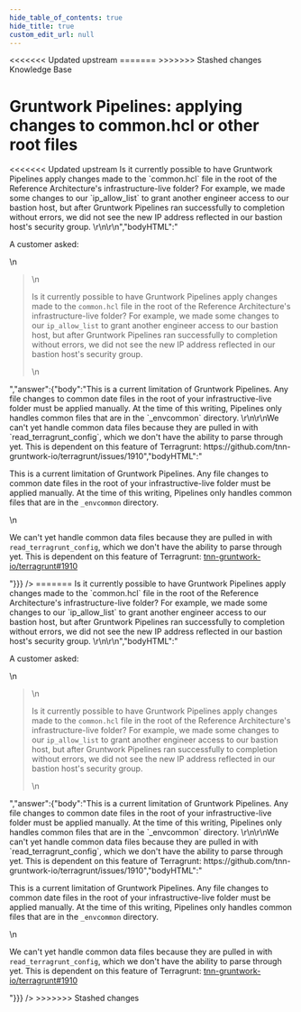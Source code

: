 ```yaml
---
hide_table_of_contents: true
hide_title: true
custom_edit_url: null
---
```



<head>
<<<<<<< Updated upstream
  <link rel="canonical" href="https://github.com/tnn-gruntwork-io/knowledge-base/discussions/133" />
=======
  <link rel="canonical" href="https://github.com/tnn-gruntwork-io/knowledge-base/discussions/133" />
>>>>>>> Stashed changes
</head>

<CenterLayout>
<span className="searchCategory">Knowledge Base</span>
<h1>Gruntwork Pipelines: applying changes to common.hcl or other root files</h1>
<<<<<<< Updated upstream
<GitHub discussion={{"id":"D_kwDOF8slf84AOeJq","number":133,"author":{"login":"zackproser"},"title":"Gruntwork Pipelines: applying changes to common.hcl or other root files","body":"A customer asked: \r\n> Is it currently possible to have Gruntwork Pipelines apply changes made to the `common.hcl` file in the root of the Reference Architecture's infrastructure-live folder?  For example, we made some changes to our `ip_allow_list` to grant another engineer access to our bastion host, but after Gruntwork Pipelines ran successfully to completion without errors, we did not see the new IP address reflected in our bastion host's security group. \r\n\r\n","bodyHTML":"<p dir=\"auto\">A customer asked:</p>\n<blockquote>\n<p dir=\"auto\">Is it currently possible to have Gruntwork Pipelines apply changes made to the <code class=\"notranslate\">common.hcl</code> file in the root of the Reference Architecture's infrastructure-live folder?  For example, we made some changes to our <code class=\"notranslate\">ip_allow_list</code> to grant another engineer access to our bastion host, but after Gruntwork Pipelines ran successfully to completion without errors, we did not see the new IP address reflected in our bastion host's security group.</p>\n</blockquote>","answer":{"body":"This is a current limitation of Gruntwork Pipelines. Any file changes to common date files in the root of your infrastructive-live folder must be applied manually. At the time of this writing, Pipelines only handles common files that are in the `_envcommon` directory. \r\n\r\nWe can't yet handle common data files because they are pulled in with `read_terragrunt_config`, which we don't have the ability to parse through yet. This is dependent on this feature of Terragrunt: https://github.com/tnn-gruntwork-io/terragrunt/issues/1910","bodyHTML":"<p dir=\"auto\">This is a current limitation of Gruntwork Pipelines. Any file changes to common date files in the root of your infrastructive-live folder must be applied manually. At the time of this writing, Pipelines only handles common files that are in the <code class=\"notranslate\">_envcommon</code> directory.</p>\n<p dir=\"auto\">We can't yet handle common data files because they are pulled in with <code class=\"notranslate\">read_terragrunt_config</code>, which we don't have the ability to parse through yet. This is dependent on this feature of Terragrunt: <a class=\"issue-link js-issue-link\" data-error-text=\"Failed to load title\" data-id=\"1049933137\" data-permission-text=\"Title is private\" data-url=\"https://github.com/tnn-gruntwork-io/terragrunt/issues/1910\" data-hovercard-type=\"issue\" data-hovercard-url=\"/tnn-gruntwork-io/terragrunt/issues/1910/hovercard\" href=\"https://github.com/tnn-gruntwork-io/terragrunt/issues/1910\">tnn-gruntwork-io/terragrunt#1910</a></p>"}}} />
=======
<GitHub discussion={{"id":"D_kwDOF8slf84AOeJq","number":133,"author":{"login":"zackproser"},"title":"Gruntwork Pipelines: applying changes to common.hcl or other root files","body":"A customer asked: \r\n> Is it currently possible to have Gruntwork Pipelines apply changes made to the `common.hcl` file in the root of the Reference Architecture's infrastructure-live folder?  For example, we made some changes to our `ip_allow_list` to grant another engineer access to our bastion host, but after Gruntwork Pipelines ran successfully to completion without errors, we did not see the new IP address reflected in our bastion host's security group. \r\n\r\n","bodyHTML":"<p dir=\"auto\">A customer asked:</p>\n<blockquote>\n<p dir=\"auto\">Is it currently possible to have Gruntwork Pipelines apply changes made to the <code class=\"notranslate\">common.hcl</code> file in the root of the Reference Architecture's infrastructure-live folder?  For example, we made some changes to our <code class=\"notranslate\">ip_allow_list</code> to grant another engineer access to our bastion host, but after Gruntwork Pipelines ran successfully to completion without errors, we did not see the new IP address reflected in our bastion host's security group.</p>\n</blockquote>","answer":{"body":"This is a current limitation of Gruntwork Pipelines. Any file changes to common date files in the root of your infrastructive-live folder must be applied manually. At the time of this writing, Pipelines only handles common files that are in the `_envcommon` directory. \r\n\r\nWe can't yet handle common data files because they are pulled in with `read_terragrunt_config`, which we don't have the ability to parse through yet. This is dependent on this feature of Terragrunt: https://github.com/tnn-gruntwork-io/terragrunt/issues/1910","bodyHTML":"<p dir=\"auto\">This is a current limitation of Gruntwork Pipelines. Any file changes to common date files in the root of your infrastructive-live folder must be applied manually. At the time of this writing, Pipelines only handles common files that are in the <code class=\"notranslate\">_envcommon</code> directory.</p>\n<p dir=\"auto\">We can't yet handle common data files because they are pulled in with <code class=\"notranslate\">read_terragrunt_config</code>, which we don't have the ability to parse through yet. This is dependent on this feature of Terragrunt: <a class=\"issue-link js-issue-link\" data-error-text=\"Failed to load title\" data-id=\"1049933137\" data-permission-text=\"Title is private\" data-url=\"https://github.com/tnn-gruntwork-io/terragrunt/issues/1910\" data-hovercard-type=\"issue\" data-hovercard-url=\"/tnn-gruntwork-io/terragrunt/issues/1910/hovercard\" href=\"https://github.com/tnn-gruntwork-io/terragrunt/issues/1910\">tnn-gruntwork-io/terragrunt#1910</a></p>"}}} />
>>>>>>> Stashed changes

</CenterLayout>
  

<!-- ##DOCS-SOURCER-START
{
  "sourcePlugin": "github-discussions",
  "hash": "43770433301a97503fd262990e23fc18"
}
##DOCS-SOURCER-END -->

